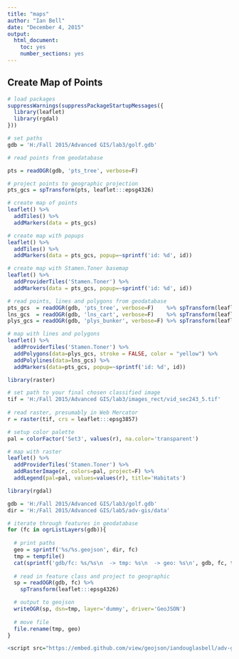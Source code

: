 ```yaml
---
title: "maps"
author: "Ian Bell"
date: "December 4, 2015"
output:
  html_document:
    toc: yes
    number_sections: yes
---
```


## Create Map of Points


```r
# load packages
suppressWarnings(suppressPackageStartupMessages({
  library(leaflet)
  library(rgdal)
}))

# set paths
gdb = 'H:/Fall 2015/Advanced GIS/lab3/golf.gdb'

# read points from geodatabase

pts = readOGR(gdb, 'pts_tree', verbose=F)

# project points to geographic projection
pts_gcs = spTransform(pts, leaflet:::epsg4326)

# create map of points
leaflet() %>%
  addTiles() %>%
  addMarkers(data = pts_gcs)

# create map with popups
leaflet() %>%
  addTiles() %>%
  addMarkers(data = pts_gcs, popup=~sprintf('id: %d', id)) 

# create map with Stamen.Toner basemap
leaflet() %>%  
  addProviderTiles('Stamen.Toner') %>%
  addMarkers(data = pts_gcs, popup=~sprintf('id: %d', id))

# read points, lines and polygons from geodatabase
pts_gcs  = readOGR(gdb, 'pts_tree', verbose=F)    %>% spTransform(leaflet:::epsg4326)
lns_gcs  = readOGR(gdb, 'lns_cart', verbose=F)    %>% spTransform(leaflet:::epsg4326)
plys_gcs = readOGR(gdb, 'plys_bunker', verbose=F) %>% spTransform(leaflet:::epsg4326)

# map with lines and polygons
leaflet() %>%  
  addProviderTiles('Stamen.Toner') %>%
  addPolygons(data=plys_gcs, stroke = FALSE, color = "yellow") %>%  
  addPolylines(data=lns_gcs) %>%
  addMarkers(data=pts_gcs, popup=~sprintf('id: %d', id))

library(raster)

# set path to your final chosen classified image
tif = 'H:/Fall 2015/Advanced GIS/lab3/images_rect/vid_sec243_5.tif'
  
# read raster, presumably in Web Mercator
r = raster(tif, crs = leaflet:::epsg3857)

# setup color palette
pal = colorFactor('Set3', values(r), na.color='transparent')

# map with raster
leaflet() %>%  
  addProviderTiles('Stamen.Toner') %>%
  addRasterImage(r, colors=pal, project=F) %>%
  addLegend(pal=pal, values=values(r), title='Habitats')

library(rgdal)

gdb = 'H:/Fall 2015/Advanced GIS/lab3/golf.gdb'
dir = 'H:/Fall 2015/Advanced GIS/lab5/adv-gis/data'

# iterate through features in geodatabase
for (fc in ogrListLayers(gdb)){
  
  # print paths
  geo = sprintf('%s/%s.geojson', dir, fc)
  tmp = tempfile()
  cat(sprintf('gdb/fc: %s/%s\n  -> tmp: %s\n  -> geo: %s\n', gdb, fc, tmp, geo))
  
  # read in feature class and project to geographic
  sp = readOGR(gdb, fc) %>%
    spTransform(leaflet:::epsg4326)

  # output to geojson
  writeOGR(sp, dsn=tmp, layer='dummy', driver='GeoJSON')
  
  # move file
  file.rename(tmp, geo)
}

<script src="https://embed.github.com/view/geojson/iandouglasbell/adv-gis/gh-pages/data/cart_paths.geojson"></script>
```

  